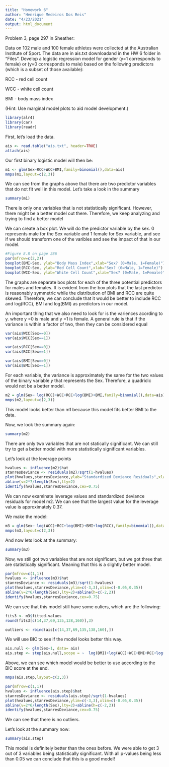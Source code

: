 ---
title: "Homework 6"
author: "Henrique Medeiros Dos Reis"
date: "4/23/2021"
output: html_document
---

Problem 3, page 297 in Sheather:

Data on 102 male and 100 female athletes were collected at the Australian Institute of Sport.  The data are in ais.txt  downloadand in the HW 6 folder in "Files".  Develop a logistic regression model for gender (y=1 corresponds to female) or (y=0 corresponds to male) based on the following predictors (which is a subset of those available):

RCC - red cell count

WCC - white cell count

BMI - body mass index

(Hint: Use marginal model plots to aid model development.)


```{r}
library(alr4)
library(car)
library(readr)
```

First, let's load the data.
```{r}
ais <- read.table("ais.txt", header=TRUE)
attach(ais)
```
Our first binary logistic model will then be:
```{r}
m1 <- glm(Sex~RCC+WCC+BMI,family=binomial(),data=ais)
mmps(m1,layout=c(2,3))
```

We can see from the graphs above that there are two predictor variables that do not fit well in this model. Let's take a look in the summary


```{r}
summary(m1)
```
There is only one variables that is not statistically significant. However, there might be a better model out there. Therefore, we keep analyzing and trying to find a better model

We can create a box plot. We will do the predictor variable by the sex. 0 represents male for the Sex variable and 1 female for Sex variable, and see if we should transform one of the varibles and see the impact of that in our model. 
```{r}
#Figure 8.8 on page 286
par(mfrow=c(2,2))
boxplot(BMI~Sex, ylab="Body Mass Index",xlab="Sex? (0=Male, 1=Female)")
boxplot(RCC~Sex, ylab="Red Cell Count",xlab="Sex? (0=Male, 1=Female)")
boxplot(WCC~Sex, ylab="White Cell Count",xlab="Sex? (0=Male, 1=Female)")

```
The graphs are separate box plots for each of the three potential predictors for males and females. It is evident from the box plots that the last predictor is reasonably symmetric while the distribution of BMI and RCC are quite skewed.  Therefore, we can conclude that it would be better to include RCC and log(RCC), BMI and log(BMI) as predictors in our model.


An important thing that we also need to look for is the variences acording to y. where y =0 is male and y =1 is female. A general rule is that if the variance is within a factor of two, then they can be considered equal


```{r}
var(ais$WCC[Sex==0])
var(ais$WCC[Sex==1])

var(ais$RCC[Sex==0])
var(ais$RCC[Sex==1])

var(ais$BMI[Sex==0])
var(ais$BMI[Sex==1])

```
For each variable, the variance is approximately the same for the two values of the binary variable $y$ that represents the Sex. Therefore, a quadridic would not be a better model.


```{r}
m2 = glm(Sex~ log(RCC)+WCC+RCC+log(BMI)+BMI,family=binomial(),data=ais)
mmps(m2,layout=c(2,3))
```
This model looks better than m1 because this model fits better BMI to the data. 

Now, we look the summary again:
```{r}
summary(m2)
```
There are only two variables that are not statically significant. We can still try to get a better model with more statistically significant variables.

 
Let's look at the leverage points
```{r}
hvalues <- influence(m2)$hat
stanresDeviance <- residuals(m2)/sqrt(1-hvalues)
plot(hvalues,stanresDeviance,ylab="Standardized Deviance Residuals",xlab="Leverage Values",ylim=c(-3,3),xlim=c(-0.05,0.7))
abline(v=2*7/length(Sex),lty=2)
identify(hvalues,stanresDeviance,cex=0.75)
```

We can now examinate leverage values and standardized deviance residuals for model m2. We can see that the largest value for the leverage value is approximately 0.37.

We make the model:
```{r}
m3 = glm(Sex~ log(WCC)+RCC+log(BMI)+BMI+log(RCC),family=binomial(),data=ais)
mmps(m3,layout=c(2,3))
```

And now lets look at the summary:
```{r}
summary(m3)
```

Now, we still got two variables that are not significant, but we got three that are statistically significant. Meaning that this is a slightly better model.

```{r}
par(mfrow=c(1,1))
hvalues <- influence(m3)$hat
stanresDeviance <- residuals(m3)/sqrt(1-hvalues)
plot(hvalues,stanresDeviance,ylim=c(-3,3),xlim=c(-0.05,0.35))
abline(v=2*6/length(Sex),lty=2)+abline(h=c(-2,2))
identify(hvalues,stanresDeviance,cex=0.75)
```

We can see that this model still have some ouliers, which are the following: 
```{r}
fits3 <- m3$fitted.values
round(fits3[c(14,37,69,135,138,160)],3)

outliers <- rbind(ais[c(14,37,69,135,138,160),])
```




We will use BIC to see if the model looks better this way.  
```{r}
ais.null <- glm(Sex~1, data= ais)
ais.step <- step(ais.null,scope = ~  log(BMI)+log(WCC)+WCC+BMI+RCC+log(RCC) ,k=log(202))
```
Above, we can see which model would be better to use according to the BIC score at the end. 

```{r}
mmps(ais.step,layout=c(2,3))
```


```{r}
par(mfrow=c(1,1))
hvalues <- influence(ais.step)$hat
stanresDeviance <- residuals(ais.step)/sqrt(1-hvalues)
plot(hvalues,stanresDeviance,ylim=c(-3,3),xlim=c(-0.05,0.35))
abline(v=2*6/length(Sex),lty=2)+abline(h=c(-2,2))
identify(hvalues,stanresDeviance,cex=0.75)
```
We can see that there is no outliers.



Let's look at the summary now:

```{r}
summary(ais.step)
```
This model is definitely better than the ones before. We were able to get 3 out of 3 variables being statistically significant. With all p-values being less than 0.05 we can conclude that this is a good model! 